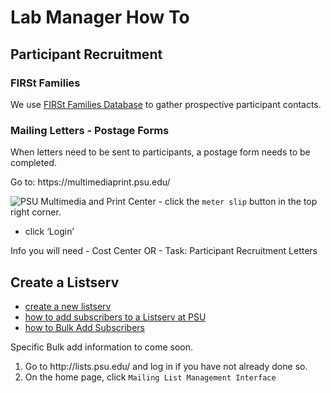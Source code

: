 # Lab Manager How To

## Participant Recruitment

### FIRSt Families

We use [FIRSt Families Database](https://firstfamilies.la.psu.edu/) to gather prospective participant contacts. 

### Mailing Letters - Postage Forms

When letters need to be sent to participants, a postage form needs to be completed.

Go to: https://multimediaprint.psu.edu/

![PSU Multimedia and Print Center](include/img/multimedia-banner.png)
- click the `meter slip` button in the top right corner.

- click 'Login'

Info you will need
- Cost Center OR 
- Task: Participant Recruitment Letters

## Create a Listserv


- [create a new listserv](https://lists.psu.edu/cgi-bin/Newlist.cgi)
- [how to add subscribers to a Listserv at PSU](https://pennstate.service-now.com/sp?id=kb_article_view&sys_kb_id=96807ca6db94dcd87fb5266e1396192d) 
- [how to Bulk Add Subscribers](https://pennstate.service-now.com/kb?id=kb_article_view&sysparm_article=KB0010506&sys_kb_id=c708dcc7dbb870107fb5266e13961977&spa=1)

Specific Bulk add information to come soon.

1. Go to http://lists.psu.edu/ and log in if you have not already done so.
2. On the home page, click `Mailing List Management Interface`

